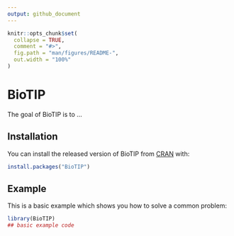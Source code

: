 ---
output: github_document
---

<!-- README.md is generated from README.Rmd. Please edit that file -->

```{r, include = FALSE}
knitr::opts_chunk$set(
  collapse = TRUE,
  comment = "#>",
  fig.path = "man/figures/README-",
  out.width = "100%"
)
```
# BioTIP

<!-- badges: start -->
<!-- badges: end -->

The goal of BioTIP is to ...

## Installation

You can install the released version of BioTIP from [CRAN](https://CRAN.R-project.org) with:

``` r
install.packages("BioTIP")
```

## Example

This is a basic example which shows you how to solve a common problem:

```{r example}
library(BioTIP)
## basic example code
```


